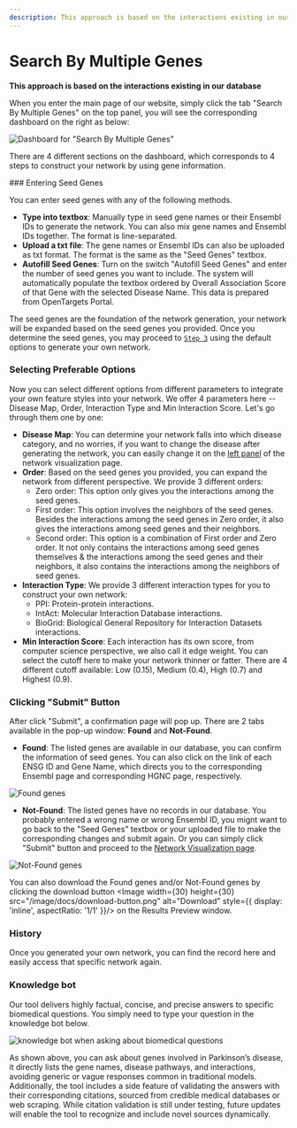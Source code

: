 ```yaml
---
description: This approach is based on the interactions existing in our database
---
```


# Search By Multiple Genes

**This approach is based on the interactions existing in our database**

When you enter the main page of our website, simply click the tab "Search By Multiple Genes" on the top panel, you will see the corresponding dashboard on the right as below:

![Dashboard for "Search By Multiple Genes"](../../../public/image/docs/dashboard-search-by-multiple-genes.png)

There are 4 different sections on the dashboard, which corresponds to 4 steps to construct your network by using gene information.&#x20;

<Steps>
### Entering Seed Genes

You can enter seed genes with any of the following methods.&#x20;

* **Type into textbox**: Manually type in seed gene names or their Ensembl IDs to generate the network. You can also mix gene names and Ensembl IDs together. The format is line-separated.
* **Upload a txt file**: The gene names or Ensembl IDs can also be uploaded as txt format. The format is the same as the "Seed Genes" textbox.
* **Autofill Seed Genes**: Turn on the switch "Autofill Seed Genes" and enter the number of seed genes you want to include. The system will automatically populate the textbox ordered by Overall Association Score of that Gene with the selected Disease Name. This data is prepared from OpenTargets Portal.

The seed genes are the foundation of the network generation, your network will be expanded based on the seed genes you provided. Once you determine the seed genes, you may proceed to [`Step 3`](search-by-multiple-genes.mdx#clicking-submit-button) using the default options to generate your own network.

### Selecting Preferable Options

Now you can select different options from different parameters to integrate your own feature styles into your network. We offer 4 parameters here -- Disease Map, Order, Interaction Type and Min Interaction Score. Let's go through them one by one:

* **Disease Map**: You can determine your network falls into which disease category, and no worries, if you want to change the disease after generating the network, you can easily change it on the [left panel](../network-visualization/left-panel.mdx) of the network visualization page.&#x20;
* **Order**: Based on the seed genes you provided, you can expand the network from different perspective. We provide 3 different orders:
  * Zero order: This option only gives you the interactions among the seed genes.
  * First order: This option involves the neighbors of the seed genes. Besides the interactions among the seed genes in Zero order, it also gives the interactions among seed genes and their neighbors.
  * Second order: This option is a combination of First order and Zero order. It not only contains the interactions among seed genes themselves & the interactions among the seed genes and their neighbors, it also contains the interactions among the neighbors of seed genes.
* **Interaction Type**: We provide 3 different interaction types for you to construct your own network:
  * PPI: Protein-protein interactions.
  * IntAct: Molecular Interaction Database interactions.
  * BioGrid: Biological General Repository for Interaction Datasets interactions.
* **Min Interaction Score**: Each interaction has its own score, from computer science perspective, we also call it edge weight. You can select the cutoff here to make your network thinner or fatter. There are 4 different cutoff available: Low (0.15), Medium (0.4), High (0.7) and Highest (0.9).

### Clicking "Submit" Button

After click "Submit", a confirmation page will pop up. There are 2 tabs available in the pop-up window: **Found** and **Not-Found**.

* **Found**: The listed genes are available in our database, you can confirm the information of seed genes. You can also click on the link of each ENSG ID and Gene Name, which directs you to the corresponding Ensembl page and corresponding HGNC page, respectively.

![Found genes](../../../public/image/docs/found-genes.png)

* **Not-Found**: The listed genes have no records in our database. You probably entered a wrong name or wrong Ensembl ID, you mignt want to go back to the "Seed Genes" textbox or your uploaded file to make the corresponding changes and submit again. Or you can simply click "Submit" button and proceed to the [Network Visualization page](../network-visualization/).

![Not-Found genes](../../../public/image/docs/not-found-genes.png)

You can also download the Found genes and/or Not-Found genes by clicking the download button <Image width={30} height={30} src="/image/docs/download-button.png" alt="Download" style={{ display: 'inline', aspectRatio: '1/1' }}/> on the Results Preview window.

### History

Once you generated your own network, you can find the record here and easily access that specific network again.
</Steps>

### Knowledge bot

Our tool delivers highly factual, concise, and precise answers to specific biomedical questions. You simply need to type your question in the knowledge bot below.&#x20;

![knowledge bot when asking about biomedical questions](../../../public/image/docs/knowledge-bot.png)

As shown above, you can ask about genes involved in Parkinson’s disease, it directly lists the gene names, disease pathways, and interactions, avoiding generic or vague responses common in traditional models. Additionally, the tool includes a side feature of validating the answers with their corresponding citations, sourced from credible medical databases or web scraping. While citation validation is still under testing, future updates will enable the tool to recognize and include novel sources dynamically.&#x20;